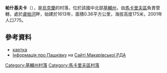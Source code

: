 {{coord|50|18|27|N|29|52|14|E|scale:30000|display=title}}

'''帕什基夫卡'''（{{lang-uk|Пашківка}}），是[[烏克蘭|烏克蘭]]的村落，位於該國中北部[[基輔州|基輔州]]，由[[馬卡里夫區|馬卡里夫區]]負責管轄，處於[[盧帕河_(伊爾平河支流)|盧帕河]]畔，始建於1613年，面積0.36平方公里，海拔高度175米，2001年人口775。

==參考資料==
* [http://gska2.rada.gov.ua/pls/z7502/A005?rf7571=16070 картка]{{dead link|date=2017年12月 |bot=InternetArchiveBot |fix-attempted=yes }}
* [http://adm.makariv.org/index.php?option=com_content&view=article&id=178 Інформація про Пашківку]{{dead link|date=2018年2月 |bot=InternetArchiveBot |fix-attempted=yes }} на [https://web.archive.org/web/20150402000656/http://adm.makariv.org/ Сайті Макарівської РДА]

{{DEFAULTSORT:Пашківка}}
[[Category:基輔州村落|Category:基輔州村落]]
[[Category:馬卡里夫區村落|Category:馬卡里夫區村落]]


{{Kiev-geo-stub}}